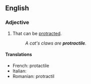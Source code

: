 ==English==

===Adjective===
{{en-adj}}

# That can be [[protract]]ed.
#: ''A cat's claws are '''protractile'''.''

====Translations====
{{trans-top|that can be protracted}}
* French: protactile
* Italian: {{t|it|protrattile}}
* Romanian: protractil
{{trans-mid}}
{{trans-bottom}}